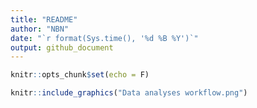 ```yaml
---
title: "README"
author: "NBN"
date: "`r format(Sys.time(), '%d %B %Y')`"
output: github_document
---
```


```r
knitr::opts_chunk$set(echo = F)
```

```r
knitr::include_graphics("Data analyses workflow.png")
```
